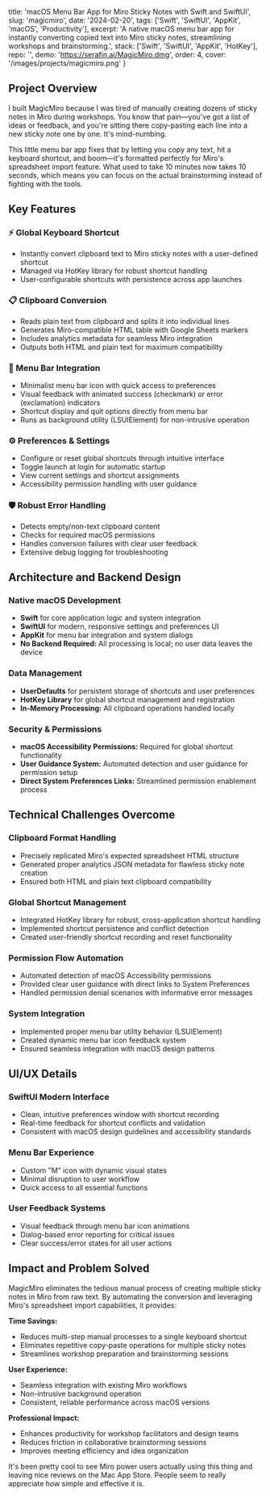  title: 'macOS Menu Bar App for Miro Sticky Notes with Swift and SwiftUI',
  slug: 'magicmiro',
  date: '2024-02-20',
  tags: ['Swift', 'SwiftUI', 'AppKit', 'macOS', 'Productivity'],
  excerpt: 'A native macOS menu bar app for instantly converting copied text into Miro sticky notes, streamlining workshops and brainstorming.',
  stack: ['Swift', 'SwiftUI', 'AppKit', 'HotKey'],
  repo: '',
  demo: 'https://serafin.ai/MagicMiro.dmg',
  order: 4,
  cover: '/images/projects/magicmiro.png'
}

## Project Overview

I built MagicMiro because I was tired of manually creating dozens of sticky notes in Miro during workshops. You know that pain—you've got a list of ideas or feedback, and you're sitting there copy-pasting each line into a new sticky note one by one. It's mind-numbing.

This little menu bar app fixes that by letting you copy any text, hit a keyboard shortcut, and boom—it's formatted perfectly for Miro's spreadsheet import feature. What used to take 10 minutes now takes 10 seconds, which means you can focus on the actual brainstorming instead of fighting with the tools.

## Key Features

### ⚡ Global Keyboard Shortcut
- Instantly convert clipboard text to Miro sticky notes with a user-defined shortcut
- Managed via HotKey library for robust shortcut handling
- User-configurable shortcuts with persistence across app launches

### 📋 Clipboard Conversion
- Reads plain text from clipboard and splits it into individual lines
- Generates Miro-compatible HTML table with Google Sheets markers
- Includes analytics metadata for seamless Miro integration
- Outputs both HTML and plain text for maximum compatibility

### 🎯 Menu Bar Integration
- Minimalist menu bar icon with quick access to preferences
- Visual feedback with animated success (checkmark) or error (exclamation) indicators
- Shortcut display and quit options directly from menu bar
- Runs as background utility (LSUIElement) for non-intrusive operation

### ⚙️ Preferences & Settings
- Configure or reset global shortcuts through intuitive interface
- Toggle launch at login for automatic startup
- View current settings and shortcut assignments
- Accessibility permission handling with user guidance

### 🛡️ Robust Error Handling
- Detects empty/non-text clipboard content
- Checks for required macOS permissions
- Handles conversion failures with clear user feedback
- Extensive debug logging for troubleshooting


## Architecture and Backend Design

### Native macOS Development
- **Swift** for core application logic and system integration
- **SwiftUI** for modern, responsive settings and preferences UI
- **AppKit** for menu bar integration and system dialogs
- **No Backend Required:** All processing is local; no user data leaves the device

### Data Management
- **UserDefaults** for persistent storage of shortcuts and user preferences
- **HotKey Library** for global shortcut management and registration
- **In-Memory Processing:** All clipboard operations handled locally

### Security & Permissions
- **macOS Accessibility Permissions:** Required for global shortcut functionality
- **User Guidance System:** Automated detection and user guidance for permission setup
- **Direct System Preferences Links:** Streamlined permission enablement process

## Technical Challenges Overcome

### Clipboard Format Handling
- Precisely replicated Miro's expected spreadsheet HTML structure
- Generated proper analytics JSON metadata for flawless sticky note creation
- Ensured both HTML and plain text clipboard compatibility

### Global Shortcut Management
- Integrated HotKey library for robust, cross-application shortcut handling
- Implemented shortcut persistence and conflict detection
- Created user-friendly shortcut recording and reset functionality

### Permission Flow Automation
- Automated detection of macOS Accessibility permissions
- Provided clear user guidance with direct links to System Preferences
- Handled permission denial scenarios with informative error messages

### System Integration
- Implemented proper menu bar utility behavior (LSUIElement)
- Created dynamic menu bar icon feedback system
- Ensured seamless integration with macOS design patterns

## UI/UX Details

### SwiftUI Modern Interface
- Clean, intuitive preferences window with shortcut recording
- Real-time feedback for shortcut conflicts and validation
- Consistent with macOS design guidelines and accessibility standards

### Menu Bar Experience
- Custom "M" icon with dynamic visual states
- Minimal disruption to user workflow
- Quick access to all essential functions

### User Feedback Systems
- Visual feedback through menu bar icon animations
- Dialog-based error reporting for critical issues
- Clear success/error states for all user actions

## Impact and Problem Solved

MagicMiro eliminates the tedious manual process of creating multiple sticky notes in Miro from raw text. By automating the conversion and leveraging Miro's spreadsheet import capabilities, it provides:

**Time Savings:**
- Reduces multi-step manual processes to a single keyboard shortcut
- Eliminates repetitive copy-paste operations for multiple sticky notes
- Streamlines workshop preparation and brainstorming sessions

**User Experience:**
- Seamless integration with existing Miro workflows
- Non-intrusive background operation
- Consistent, reliable performance across macOS versions

**Professional Impact:**
- Enhances productivity for workshop facilitators and design teams
- Reduces friction in collaborative brainstorming sessions
- Improves meeting efficiency and idea organization

It's been pretty cool to see Miro power users actually using this thing and leaving nice reviews on the Mac App Store. People seem to really appreciate how simple and effective it is.


